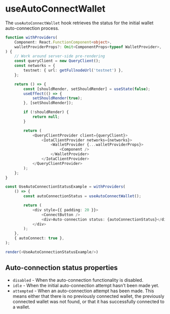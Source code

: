 # useAutoConnectWallet

The `useAutoConnectWallet` hook retrieves the status for the initial wallet auto-connection process.

```ts live noInline
function withProviders(
    Component: React.FunctionComponent<object>,
    walletProviderProps?: Omit<ComponentProps<typeof WalletProvider>, 'children'>,
) {
    // Work around server-side pre-rendering
    const queryClient = new QueryClient();
    const networks = {
        testnet: { url: getFullnodeUrl('testnet') },
    };

    return () => {
        const [shouldRender, setShouldRender] = useState(false);
        useEffect(() => {
            setShouldRender(true);
        }, [setShouldRender]);

        if (!shouldRender) {
            return null;
        }

        return (
            <QueryClientProvider client={queryClient}>
                <IotaClientProvider networks={networks}>
                    <WalletProvider {...walletProviderProps}>
                        <Component />
                    </WalletProvider>
                </IotaClientProvider>
            </QueryClientProvider>
        );
    };
}

const UseAutoConnectionStatusExample = withProviders(
    () => {
        const autoConnectionStatus = useAutoConnectWallet();

        return (
            <div style={{ padding: 20 }}>
                <ConnectButton />
                <div>Auto-connection status: {autoConnectionStatus}</div>
            </div>
        );
    },
    { autoConnect: true },
);

render(<UseAutoConnectionStatusExample/>)
```

## Auto-connection status properties

-   `disabled` - When the auto-connection functionality is disabled.
-   `idle` - When the initial auto-connection attempt hasn't been made yet.
-   `attempted` - When an auto-connection attempt has been made. This means either that there is no
    previously connected wallet, the previously connected wallet was not found, or that it has
    successfully connected to a wallet.
